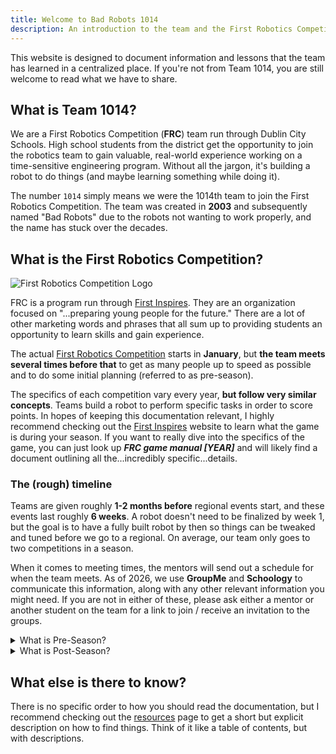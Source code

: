 ```yaml
---
title: Welcome to Bad Robots 1014
description: An introduction to the team and the First Robotics Competition
---
```


This website is designed to document information and lessons that the team has learned in a centralized place.
If you're not from Team 1014, you are still welcome to read what we have to share.

## What is Team 1014?

We are a First Robotics Competition (**FRC**) team run through Dublin City Schools. High school students from the district
get the opportunity to join the robotics team to gain valuable, real-world experience working on a time-sensitive engineering program.
Without all the jargon, it's building a robot to do things (and maybe learning something while doing it).

The number `1014` simply means we were the 1014th team to join the First Robotics Competition. The team was created in **2003**
and subsequently named "Bad Robots" due to the robots not wanting to work properly, and the name has stuck over the decades.

## What is the First Robotics Competition?

![First Robotics Competition Logo](/src/assets/logos/FIRSTRobotics_dark.png)

FRC is a program run through [First Inspires](https://www.firstinspires.org/). They are an organization focused on "...preparing
young people for the future." There are a lot of other marketing words and phrases that all sum up to providing students an opportunity
to learn skills and gain experience.

The actual [First Robotics Competition](https://www.firstinspires.org/robotics/frc) starts in **January**, but **the team meets several
times before that** to get as many people up to speed as possible and to do some initial planning (referred to as pre-season).

The specifics of each competition vary every year, **but follow very similar concepts**. Teams build a robot to perform specific tasks
in order to score points. In hopes of keeping this documentation relevant, I highly recommend checking out the
[First Inspires](https://www.firstinspires.org/) website to learn what the game is during your season. If you want to really dive into
the specifics of the game, you can just look up **_FRC game manual [YEAR]_** and will likely find a document outlining all
the...incredibly specific...details.

### The (rough) timeline

Teams are given roughly **1-2 months before** regional events start, and these events last roughly **6 weeks**. A robot doesn't need to be
finalized by week 1, but the goal is to have a fully built robot by then so things can be tweaked and tuned before we go to a regional. On average,
our team only goes to two competitions in a season.

When it comes to meeting times, the mentors will send out a schedule for when the team meets. As of 2026, we use **GroupMe** and **Schoology**
to communicate this information, along with any other relevant information you might need. If you are not in either of these, please ask either
a mentor or another student on the team for a link to join / receive an invitation to the groups.

<details>
  <summary>What is Pre-Season?</summary>
  Pre-Season refers to a few meetings that happen in the weeks prior to the
  actual competition starting. This is mainly dedicated to getting new members
  up to speed before we start building.
</details>

<details>
  <summary>What is Post-Season?</summary>
  After week 6, assuming the team doesn't make it to worlds, we enter post-
  season where the team does some planning, preparation, and generally tries to
  reduce the work we have to do once season starts.
</details>

## What else is there to know?

There is no specific order to how you should read the documentation, but I recommend checking out the [resources](/resources/) page
to get a short but explicit description on how to find things. Think of it like a table of contents, but with descriptions.

